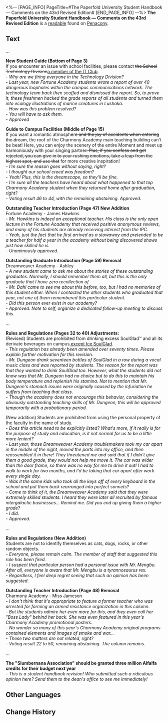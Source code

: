 <%-- [PAGE_INFO]
PageTitle=#The Paperfold University Student Handbook — Comments on the 43rd Revised Edition#
[END_PAGE_INFO] --%>
{{Readable Infobox
|id           = 402
|partIds      = 190697
|title        = The Paperfold University Student Handbook &mdash; Comments on the 43rd Revised Edition
|image        = Item Penacony Readable 1.png
|world        = Penacony
|parts        = 1
|author       = <!--to be added-->
|description  = A record of teachers' evaluations towards revisions to the student handbook. You get a real sense of the free and unrestrained school spirit of Paperfold University from the discussions within.
|part1        = The Paperfold University Student Handbook &mdash; Comments on the 43rd Revised Edition
|source1      = {{cx|Source missing}}
|characters   = 
|factions     = 
}}
'''The Paperfold University Student Handbook &mdash; Comments on the 43rd Revised Edition''' is a [[readable]] found on [[Penacony]].
<!--
==Location==
{{Map Embed|<map name>|<marker id>}}
-->
==Text==
...

'''New Student Guide (Bottom of Page 3)'''<br />If you encounter an issue with school facilities, please contact <s>the School Technology Division</s><u>a member of the IT Club</u>.<br />''- Why are we firing everyone in the Technology Division?<br />- Last year, new Fortune Academy students wrote a report of over 40 dangerous loopholes within the campus communications network. The technology team back then scoffed and dismissed the report. So, to prove it, these freshmen hacked the grade reports of all students and turned them into ecology illustrations of marine creatures in Lushaka.<br />- How was this problem resolved?<br />- You will have to ask them.<br />- Approved''

'''Guide to Campus Facilities (Middle of Page 15)'''<br />If you want a romantic atmosphere<s> and the joy of accidents when entering the dream</s>, the roof of the Charmony Academy main teaching building can't be beat! Here, you can enjoy the scenery of the entire Moment and meet up harmoniously with your singing partner<s>. Plus, if you confess and get rejected, you can give in to your rushing emotions, take a leap from the highest spot, and use that</s> for more creative inspiration!<br />''- I'm sure the reason goes without saying, right?<br />- I thought our school creed was freedom?<br />- Yeah! Plus, this is the dreamscape, so they'll be fine.<br />- I'm sure all the teachers have heard about what happened to that top Charmony Academy student when they returned home after graduation, right?<br />- Voting result 46 to 44, with the remaining abstaining. Approved.''

'''Outstanding Teacher Introduction (Page 47) New Addition'''<br />Fortune Academy - James Hawkins<br />''- Mr. Hawkins is indeed an exceptional teacher. His class is the only open lecture in the Fortune Academy that received positive anonymous reviews, and many of his students are already receiving interest from the IPC.<br />- Yeah, just the fact that he first arrived as a stowaway and pretended to be a teacher for half a year in the academy without being discovered shows just how skilled he is.<br />- Unanimously approved.''

'''Outstanding Graduate Introduction (Page 59) Removal'''<br />Dreamweaver Academy - Ashley<br />''- A new student came to ask me about the stories of these outstanding graduates. Normally, I should remember them all, but this is the only graduate that I have zero recollection of.<br />- Mr. Dahl came to see me about this before, too, but I had no memories of this student either. When I contacted the other students who graduated that year, not one of them remembered this particular student.<br />- Did this person ever exist in our academy?<br />- Approved. Note to self, organize a dedicated follow-up meeting to discuss this.''

...

'''Rules and Regulations (Pages 32 to 40) Adjustments:'''<br />(Revised) Students are prohibited from drinking excess SoulGlad™ and all its derivate beverages on campus<u> except Ice SoulGlad</u>.<br />''- This regulation has already been amended over seventy times. Please explain further motivation for this revision.<br />- Mr. Dungeon drank seventeen bottles of SoulGlad in a row during a vocal music class and was reported by students. The reason for the report was that they wanted to drink SoulGlad too. However, what the students did not know was that Mr. Dungeon had no choice but to do this to maintain his body temperature and replenish his stamina. Not to mention that Mr. Dungeon's stomach issues were originally caused by the infuriation he suffers from teaching that class.<br />- Though the academy does not encourage this behavior, considering the obviously outstanding teaching skills of Mr. Dungeon, this will be approved temporarily with a probationary period.''

(New addition) Students are prohibited from using the personal property of the faculty in the name of study.<br />''- Does this article need to be explicitly listed? What's more, if it really is for the purpose of study and education, is it not normal for us to be a little more lenient?<br />- Last year, those Dreamweaver Academy troublemakers took my car apart in the middle of the night, moved the parts into my office, and then reassembled it in there! They threatened me and said that if I didn't give them a good grade, they would not help me move it. The car was wider than the door frame, so there was no way for me to drive it out! I had to walk to work for two months, and I'd be taking that car apart after work every single day.<br />- Was it the same kids who took all the keys off of every keyboard in the school and put them back rearranged into perfect sonnets?<br />- Come to think of it, the Dreamweaver Academy said that they were extremely skilled students. I heard they were later all recruited by famous intergalactic businesses... Remind me. Did you end up giving them a higher grade?<br />- I did.<br />- Approved.''

...

'''{{Size|28|Non-approved amendments:}}'''

'''Rules and Regulations (New Addition)'''<br />Students are not to identify themselves as cats, dogs, rocks, or other random objects.<br />''- Everyone, please remain calm. The member of staff that suggested this rule has been fired.<br />- I suspect that particular person had a personal issue with Mr. Mengbu. After all, everyone is aware that Mr. Mengbu is a tyrannosaurus rex.<br />- Regardless, I feel deep regret seeing that such an opinion has been suggested.''

'''Outstanding Teacher Introduction (Page 48) Removal '''<br />Charmony Academy - Miss Jameson<br />''- I don't think that it's appropriate to feature a former teacher who was arrested for forming an armed resistance organization in this column.<br />- But the students admire her even more for this, and they even call her "Boss Lady" behind her back. She was even featured in this year's Charmony Academy promotional posters.<br />- No wonder so many of this year's Charmony Academy original programs contained elements and images of smoke and war...<br />- These two matters are not related, right?<br />- Voting result 22 to 50, remaining abstaining. The column remains.''

...

'''The "Slumbernana Association" should be granted three million Alfalfa credits for their budget next year'''<br />''- This is a student handbook revision! Who submitted such a ridiculous opinion here? Send them to the dean's office to see me immediately!''

<!--
==Trivia==
* 
-->
==Other Languages==
{{Other Languages
|en   = The Paperfold University Student Handbook &mdash; Comments on the 43rd Revised Edition
|zhs  = 折纸大学学生手册•第43版修订意见
|zht  = 摺紙大學學生手冊•第43版修訂意見
|ja   = 折り紙大学学生手帳・第43版修正意見
|ko   = 종이접기 아카데미 학생 수첩•제43판 수정 의견
|es   = Manual del estudiante de la Academia de Origami - Comentarios sobre la edición editada n.º 43
|fr   = Manuel de l'étudiant de l'Université Origami - Commentaires sur la 43ème édition corrigée
|ru   = Руководство Академии оригами для студентов. Комментарии к 43-му изданию.
|th   = คู่มือนักศึกษามหาวิทยาลัย Paperfold (ข้อแนะนำแก้ไขฉบับที่ 43)
|vi   = Sổ tay sinh viên Học Viện Gấp Giấy-Ý kiến sửa đổi lần thứ 43
|de   = Studentenhandbuch der Origami-Akademie: Anmerkungen zur 43. Revision
|id   = Buku Panduan Mahasiswa Paperfold University: Komentar Revisi Edisi 43
|pt   = O Manual dos Estudantes da Academia Dobradura - Comentários sobre a 43ª Edição Revisada
}}

==Change History==
{{Change History|2.6}}